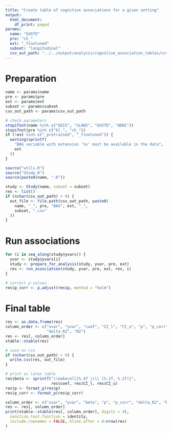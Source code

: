 ```yaml
---
title: "Create table of cognitive associations for a given setting"
output:
  html_document:
    df_print: paged
params:
  name: "GUSTO"
  pre: "ch_"
  ext: "_finetuned"
  subset: "longitudinal"
  csv_out_path: "../../output/analysis/cognitive_association_tables/csv"
---
```


# Preparation

```r
name <- params$name
pre <- params$pre
ext <- params$ext
subset <- params$subset
csv_out_path <- params$csv_out_path
```

```r
# check parameters
stopifnot(name %in% c("EDIS", "SLABS", "GUSTO", "ADNI"))
stopifnot(pre %in% c("bl_", "ch_"))
if (!ext %in% c("_pretrained", "_finetuned")) {
  warning(sprintf(
    "BAG variable with extension '%s' must be available in the data",
    ext
  ))
}
```

```r
source("utils.R")
source("Study.R")
source(paste0(name, ".R"))
```

```r
study <- Study(name, subset = subset)
res <- list()
if (nchar(csv_out_path) > 0) {
  out_file <- file.path(csv_out_path, paste0(
    name, "_", pre, "BAG", ext, "_",
    subset, ".csv"
  ))
}
```

# Run associations

```r
for (i in seq_along(study@yvars)) {
  yvar <- study@yvars[i]
  study <- prepare_for_analysis(study, yvar, pre, ext)
  res <- run_association(study, yvar, pre, ext, res, i)
}

# correct p-values
res$p_corr <- p.adjust(res$p, method = "holm")
```

# Final table

```r
res <- as.data.frame(res)
column_order <- c("xvar", "yvar", "coef", "CI_l", "CI_u", "p", "p_corr",
                  "delta_R2", "R2")
res <- res[, column_order]
xtable::xtable(res)
```


```r
# save as csv
if (nchar(csv_out_path) > 0) {
  write.csv(res, out_file)
}
```

```r
# print as latex table
res$beta <- sprintf("\\makecell{%.4f \\\\ (%.2f, %.2f)}",
                    res$coef, res$CI_l, res$CI_u)
res$p <- format_p(res$p)
res$p_corr <- format_p(res$p_corr)

column_order <- c("xvar", "yvar", "beta", "p", "p_corr", "delta_R2", "R2")
res <- res[, column_order]
print(xtable::xtable(res[, column_order], digits = 4),
  sanitize.text.function = identity,
  include.rownames = FALSE, hline.after = 0:nrow(res)
)
```
